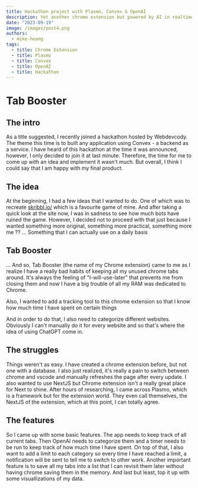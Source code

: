 ```yaml
---
title: Hackathon project with Plasmo, Convex & OpenAI
description: Yet another chrome extension but powered by AI in realtime.
date: "2023-09-19"
image: /images/post4.png
authors:
  - mike-hoang
tags:
  - title: Chrome Extension
  - title: Plasmo
  - title: Convex
  - title: OpenAI
  - title: Hackathon
---
```


# Tab Booster

## The intro

As a title suggested, I recently joined a hackathon hosted by Webdevcody. The theme this time is to built any application using Convex - a backend as a service. I have heard of this hackathon at the time it was announced, however, I only decided to join it at last minute. Therefore, the time for me to come up with an idea and implement it wasn't much. But overall, I think I could say that I am happy with my final product. 


## The idea

At the beginning, I had a few ideas that I wanted to do. One of which was to recreate <a href="https://skribbl.io/">skribbl.io/</a> which is a favourite game of mine. And after taking a quick look at the site now, I was in sadness to see how much bots have ruined the game. However, I decided not to proceed with that just because I wanted something more original, something more practical, something more me ?? ... Something that I can actually use on a daily basis

## Tab Booster

... And so, Tab Booster (the name of my Chrome extension) came to me as I realize I have a really bad habits of keeping all my unused chrome tabs around. It's always the feeling of "I-will-use-later" that prevents me from closing them and now I have a big trouble of all my RAM was dedicated to Chrome. 

Also, I wanted to add a tracking tool to this chrome extension so that I know how much time I have spent on certain things

And in order to do that, I also need to categorize different websites. Obviously I can't manually do it for every website and so that's where the idea of using ChatGPT come in.


## The struggles

Things weren't as easy. I have created a chrome extension before, but not one with a database. I also just realized, it's really a pain to switch between chrome and vscode and manually refreshes the page after every update. I also wanted to use NextJS but Chrome extension isn't a really great place for Next to shine. After hours of researching, I came across Plasmo, which is a framework but for the extension world. They even call themselves, the NextJS of the extension, which at this point, I can totally agree.

## The features

So I came up with some basic features. The app needs to keep track of all current tabs. Then OpenAI needs to categorize them and a timer needs to be run to keep track of how much time I have spent. On top of that, I also want to add a limit to each category so every time I have reached a limit, a notification will be sent to tell me to switch to other work. Another important feature is to save all my tabs into a list that I can revisit them later without having chrome saving them in the memory. And last but least, top it up with some visuallizations of my data.




